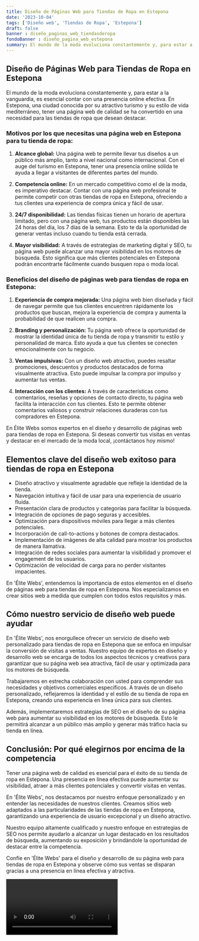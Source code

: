 ```yaml
---
title: Diseño de Páginas Web para Tiendas de Ropa en Estepona
date: '2023-10-04'
tags: ['Diseño web', 'Tiendas de Ropa', 'Estepona']
draft: false
banner : diseño_paginas_web_tiendasderopa
fondoBanner : diseño_pagina_web_estepona
summary: El mundo de la moda evoluciona constantemente y, para estar a la vanguardia, es esencial contar con una presencia online efectiva. En Estepona, una ciudad conocida por su atractivo turismo y su estilo de vida mediterráneo, tener una página web de calidad se ha convertido en una necesidad para las tiendas de ropa que desean destacar.
---
```


## Diseño de Páginas Web para Tiendas de Ropa en Estepona

El mundo de la moda evoluciona constantemente y, para estar a la vanguardia, es esencial contar con una presencia online efectiva. En Estepona, una ciudad conocida por su atractivo turismo y su estilo de vida mediterráneo, tener una página web de calidad se ha convertido en una necesidad para las tiendas de ropa que desean destacar.

### Motivos por los que necesitas una página web en Estepona para tu tienda de ropa:

1. **Alcance global:** Una página web te permite llevar tus diseños a un público más amplio, tanto a nivel nacional como internacional. Con el auge del turismo en Estepona, tener una presencia online sólida te ayuda a llegar a visitantes de diferentes partes del mundo.

2. **Competencia online:** En un mercado competitivo como el de la moda, es imperativo destacar. Contar con una página web profesional te permite competir con otras tiendas de ropa en Estepona, ofreciendo a tus clientes una experiencia de compra única y fácil de usar.

3. **24/7 disponibilidad:** Las tiendas físicas tienen un horario de apertura limitado, pero con una página web, tus productos están disponibles las 24 horas del día, los 7 días de la semana. Esto te da la oportunidad de generar ventas incluso cuando tu tienda está cerrada.

4. **Mayor visibilidad:** A través de estrategias de marketing digital y SEO, tu página web puede alcanzar una mayor visibilidad en los motores de búsqueda. Esto significa que más clientes potenciales en Estepona podrán encontrarte fácilmente cuando busquen ropa o moda local.

### Beneficios del diseño de páginas web para tiendas de ropa en Estepona:

1. **Experiencia de compra mejorada:** Una página web bien diseñada y fácil de navegar permite que tus clientes encuentren rápidamente los productos que buscan, mejora la experiencia de compra y aumenta la probabilidad de que realicen una compra.

2. **Branding y personalización:** Tu página web ofrece la oportunidad de mostrar la identidad única de tu tienda de ropa y transmitir tu estilo y personalidad de marca. Esto ayuda a que tus clientes se conecten emocionalmente con tu negocio.

3. **Ventas impulsivas:** Con un diseño web atractivo, puedes resaltar promociones, descuentos y productos destacados de forma visualmente atractiva. Esto puede impulsar la compra por impulso y aumentar tus ventas.

4. **Interacción con los clientes:** A través de características como comentarios, reseñas y opciones de contacto directo, tu página web facilita la interacción con tus clientes. Esto te permite obtener comentarios valiosos y construir relaciones duraderas con tus compradores en Estepona.

En Élite Webs somos expertos en el diseño y desarrollo de páginas web para tiendas de ropa en Estepona. Si deseas convertir tus visitas en ventas y destacar en el mercado de la moda local, ¡contáctanos hoy mismo!

<GifSeo />

<Cta />

## Elementos clave del diseño web exitoso para tiendas de ropa en Estepona

- Diseño atractivo y visualmente agradable que refleje la identidad de la tienda.
- Navegación intuitiva y fácil de usar para una experiencia de usuario fluida.
- Presentación clara de productos y categorías para facilitar la búsqueda.
- Integración de opciones de pago seguras y accesibles.
- Optimización para dispositivos móviles para llegar a más clientes potenciales.
- Incorporación de call-to-actions y botones de compra destacados.
- Implementación de imágenes de alta calidad para mostrar los productos de manera llamativa.
- Integración de redes sociales para aumentar la visibilidad y promover el engagement de los usuarios.
- Optimización de velocidad de carga para no perder visitantes impacientes.

En 'Élite Webs', entendemos la importancia de estos elementos en el diseño de páginas web para tiendas de ropa en Estepona. Nos especializamos en crear sitios web a medida que cumplen con todos estos requisitos y más.

## Cómo nuestro servicio de diseño web puede ayudar

En 'Élite Webs', nos enorgullece ofrecer un servicio de diseño web personalizado para tiendas de ropa en Estepona que se enfoca en impulsar la conversión de visitas a ventas. Nuestro equipo de expertos en diseño y desarrollo web se encarga de todos los aspectos técnicos y creativos para garantizar que su página web sea atractiva, fácil de usar y optimizada para los motores de búsqueda.

Trabajaremos en estrecha colaboración con usted para comprender sus necesidades y objetivos comerciales específicos. A través de un diseño personalizado, reflejaremos la identidad y el estilo de su tienda de ropa en Estepona, creando una experiencia en línea única para sus clientes.

Además, implementaremos estrategias de SEO en el diseño de su página web para aumentar su visibilidad en los motores de búsqueda. Esto le permitirá alcanzar a un público más amplio y generar más tráfico hacia su tienda en línea.

## Conclusión: Por qué elegirnos por encima de la competencia

Tener una página web de calidad es esencial para el éxito de su tienda de ropa en Estepona. Una presencia en línea efectiva puede aumentar su visibilidad, atraer a más clientes potenciales y convertir visitas en ventas.

En 'Élite Webs', nos destacamos por nuestro enfoque personalizado y en entender las necesidades de nuestros clientes. Creamos sitios web adaptados a las particularidades de las tiendas de ropa en Estepona, garantizando una experiencia de usuario excepcional y un diseño atractivo.

Nuestro equipo altamente cualificado y nuestro enfoque en estrategias de SEO nos permite ayudarlo a alcanzar un lugar destacado en los resultados de búsqueda, aumentando su exposición y brindándole la oportunidad de destacar entre la competencia.

Confíe en 'Élite Webs' para el diseño y desarrollo de su página web para tiendas de ropa en Estepona y observe cómo sus ventas se disparan gracias a una presencia en línea efectiva y atractiva.

<Video />

<CtaBot job='Tiendas de Ropa' city='Estepona'/>

<Gmaps query='Estepona+españa+maps' />